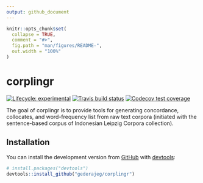 ```yaml
---
output: github_document
---
```


<!-- README.md is generated from README.Rmd. Please edit that file -->

```r
knitr::opts_chunk$set(
  collapse = TRUE,
  comment = "#>",
  fig.path = "man/figures/README-",
  out.width = "100%"
)
```
# corplingr

<!-- badges: start -->
[![Lifecycle: experimental](https://img.shields.io/badge/lifecycle-experimental-orange.svg)](https://www.tidyverse.org/lifecycle/#experimental)
[![Travis build status](https://travis-ci.org/gederajeg/corplingr.svg?branch=master)](https://travis-ci.org/gederajeg/corplingr)
[![Codecov test coverage](https://codecov.io/gh/gederajeg/corplingr/branch/master/graph/badge.svg)](https://codecov.io/gh/gederajeg/corplingr?branch=master)
<!-- badges: end -->

The goal of corplingr is to provide tools for generating concordance, collocates, and word-frequency list from raw text corpora (initiated with the sentence-based corpus of Indonesian Leipzig Corpora collection).

## Installation

You can install the development version from [GitHub](https://github.com/) with [devtools](https://github.com/hadley/devtools):

``` r
# install.packages("devtools")
devtools::install_github("gederajeg/corplingr")
```

